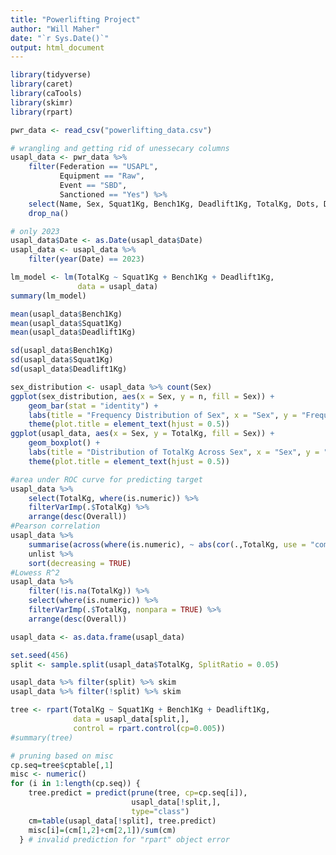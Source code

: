 ```yaml
---
title: "Powerlifting Project"
author: "Will Maher"
date: "`r Sys.Date()`"
output: html_document
---
```


```r
library(tidyverse)
library(caret)
library(caTools)
library(skimr)
library(rpart)
```



```r
pwr_data <- read_csv("powerlifting_data.csv")
```


```r
# wrangling and getting rid of unessecary columns
usapl_data <- pwr_data %>% 
    filter(Federation == "USAPL", 
           Equipment == "Raw",
           Event == "SBD", 
           Sanctioned == "Yes") %>% 
    select(Name, Sex, Squat1Kg, Bench1Kg, Deadlift1Kg, TotalKg, Dots, Date) %>% 
    drop_na() 

# only 2023
usapl_data$Date <- as.Date(usapl_data$Date)
usapl_data <- usapl_data %>% 
    filter(year(Date) == 2023)

```


```r
lm_model <- lm(TotalKg ~ Squat1Kg + Bench1Kg + Deadlift1Kg,
               data = usapl_data)
summary(lm_model)

```


```r
mean(usapl_data$Bench1Kg)
mean(usapl_data$Squat1Kg)
mean(usapl_data$Deadlift1Kg)

sd(usapl_data$Bench1Kg)
sd(usapl_data$Squat1Kg)
sd(usapl_data$Deadlift1Kg)

sex_distribution <- usapl_data %>% count(Sex)
ggplot(sex_distribution, aes(x = Sex, y = n, fill = Sex)) +
    geom_bar(stat = "identity") +
    labs(title = "Frequency Distribution of Sex", x = "Sex", y = "Frequency") +
    theme(plot.title = element_text(hjust = 0.5))
ggplot(usapl_data, aes(x = Sex, y = TotalKg, fill = Sex)) +
    geom_boxplot() +
    labs(title = "Distribution of TotalKg Across Sex", x = "Sex", y = "TotalKg") +
    theme(plot.title = element_text(hjust = 0.5))

#area under ROC curve for predicting target
usapl_data %>% 
    select(TotalKg, where(is.numeric)) %>% 
    filterVarImp(.$TotalKg) %>%
    arrange(desc(Overall))
#Pearson correlation
usapl_data %>% 
    summarise(across(where(is.numeric), ~ abs(cor(.,TotalKg, use = "complete.obs")))) %>% 
    unlist %>% 
    sort(decreasing = TRUE)
#Lowess R^2
usapl_data %>% 
    filter(!is.na(TotalKg)) %>% 
    select(where(is.numeric)) %>% 
    filterVarImp(.$TotalKg, nonpara = TRUE) %>% 
    arrange(desc(Overall)) 
```


```r
usapl_data <- as.data.frame(usapl_data)

set.seed(456)
split <- sample.split(usapl_data$TotalKg, SplitRatio = 0.05)

usapl_data %>% filter(split) %>% skim
usapl_data %>% filter(!split) %>% skim
```


```r
tree <- rpart(TotalKg ~ Squat1Kg + Bench1Kg + Deadlift1Kg, 
              data = usapl_data[split,], 
              control = rpart.control(cp=0.005))
#summary(tree)

```


```r
# pruning based on misc
cp.seq=tree$cptable[,1]
misc <- numeric()
for (i in 1:length(cp.seq)) {
    tree.predict = predict(prune(tree, cp=cp.seq[i]), 
                           usapl_data[!split,],
                           type="class")
    cm=table(usapl_data[!split], tree.predict) 
    misc[i]=(cm[1,2]+cm[2,1])/sum(cm) 
  } # invalid prediction for "rpart" object error 

```


